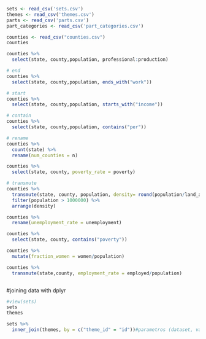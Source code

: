 
```r
sets <- read_csv('sets.csv')
themes <- read_csv('themes.csv')
parts <- read_csv('parts.csv')
part_categories <- read_csv('part_categories.csv')

```
```r
counties <- read_csv("counties.csv")
counties

counties %>%
  select(state, county,population, professional:production)

# end
counties %>%
  select(state, county,population, ends_with("work"))

# start
counties %>%
  select(state, county,population, starts_with("income"))

# contain
counties %>%
  select(state, county,population, contains("per"))

# rename
counties %>%
  count(state) %>%
  rename(num_counties = n)

counties %>%
  select(state, county, poverty_rate = poverty)

# transmute
counties %>%
  transmute(state, county, population, density= round(population/land_area, 2)) %>%
  filter(population > 1000000) %>%
  arrange(density)

counties %>%
  rename(unemployment_rate = unemployment)

counties %>%
  select(state, county, contains("poverty"))

counties %>%
  mutate(fraction_women = women/population)

counties %>%
  transmute(state,county, employment_rate = employed/population)



```
#joining data with dplyr
```r

#view(sets)
sets
themes
```

```r

sets %>%
  inner_join(themes, by = c("theme_id" = "id"))#parametros (dataset, variable de conexión (llave))
```

